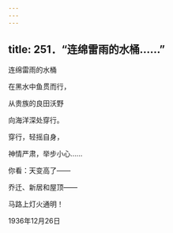 ```yaml
---
---
---
```

title: 251．“连绵雷雨的水桶……”
---




连绵雷雨的水桶

在黑水中鱼贯而行，

从贵族的良田沃野

向海洋深处穿行。

穿行，轻摇自身，

神情严肃，举步小心……

你看：天变高了——

乔迁、新居和屋顶——

马路上灯火通明！

1936年12月26日